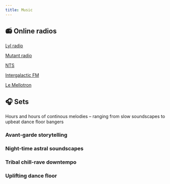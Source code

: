 ```yaml
---
title: Music
---
```


<Headline
  title="Selection of favorite music"
  headline="A personal challenge to make good ideas happen"
/>

## 📻️ Online radios

[Lyl radio](https://lyl.live/)

[Mutant radio](https://mutantradio.net/)

[NTS](https://www.nts.live/)

[Intergalactic FM](https://www.intergalactic.fm/)

[Le Mellotron](https://www.lemellotron.com/)


## 🎧 Sets

Hours and hours of continous melodies – ranging from slow soundscapes to upbeat dance floor bangers

### Avant-garde storytelling

<Soundcloud url="https://soundcloud.com/iljapanic/sets/storytelling" />

### Night-time astral soundscapes

<Soundcloud url="https://soundcloud.com/iljapanic/sets/astral" />


### Tribal chill-rave downtempo

<Soundcloud url="https://soundcloud.com/iljapanic/sets/chillrave" />


### Uplifting dance floor

<Soundcloud url="https://soundcloud.com/iljapanic/sets/uplifting-dance" />
